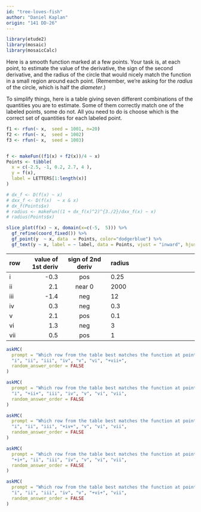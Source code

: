```yaml
---
id: "tree-loves-fish"
author: "Daniel Kaplan"
origin: "141 DD-26"
---
```


```r
library(etude2)
library(mosaic)
library(mosaicCalc)
```

Here is a smooth function marked at a few points. Your task is, at each  point, to estimate the value of the derivative, the sign of the second derivative, and the radius of the circle that would nicely match the function in a small region around each point. (Remember, we're asking for the *radius* of the circle, which is half the *diameter*.)

To simplify  things, here is a table giving seven different combinations of the quantities you are to estimate.  Some of them correctly match one of the labeled points, some do not. All you need to do is choose which is the correct set of quantities for each labeled point.



```r
f1 <- rfun(~ x,  seed = 1001, n=20)
f2 <- rfun(~ x,  seed = 1002)
f3 <- rfun(~ x,  seed = 1003)


f <- makeFun((f1(x) + f2(x))/4 ~ x)
Points <- tibble(
  x = c(-2.5, -1, 0.2, 2.7, 4 ),
  y = f(x),
  label = LETTERS[1:length(x)]
)

# dx_f <- D(f(x) ~ x)
# dxx_f <- D(f(x)  ~ x & x)
# dx_f(Points$x)
# radius <- makeFun((1 + dx_f(x)^2)^{3./2}/dxx_f(x) ~ x)
# radius(Points$x)

slice_plot(f(x) ~ x, domain(x=c(-5,  5))) %>%
  gf_refine(coord_fixed()) %>%
  gf_point(y  ~ x, data  = Points, color="dodgerblue") %>%
  gf_text(y ~ x, label = ~ label, data = Points, vjust = "inward", hjust="inward", color="dodgerblue")
```

row | value of 1st deriv | sign of 2nd deriv | radius                                       
:---|------:|:---------:|:-------
i   |-0.3   |  pos      | 0.25 <!--D-->
ii  | 2.1   |  near 0   | 2000 <!--B-->
iii |-1.4   | neg       | 12
iv  | 0.3   | neg       | 0.3 <!--C-->
v   | 2.1   | pos       | 0.1
vi  | 1.3   |  neg      | 3 <!--E-->
vii | 0.5   | pos       | 1  <!--A-->

```r
askMC(
  prompt = "Which row from the table best matches the function at point A?",
  "i", "ii", "iii", "iv", "v", "vi", "+vii+",
  random_answer_order = FALSE
)
```

```r
askMC(
  prompt = "Which row from the table best matches the function at point B?",
  "i", "+ii+", "iii", "iv", "v", "vi", "vii",
  random_answer_order = FALSE
)
```

```r
askMC(
  prompt = "Which row from the table best matches the function at point C?",
  "i", "ii", "iii", "+iv+", "v", "vi", "vii",
  random_answer_order = FALSE
)
```

```r
askMC(
  prompt = "Which row from the table best matches the function at point D?",
  "+i+", "ii", "iii", "iv", "v", "vi", "vii",
  random_answer_order = FALSE
)
```

```r
askMC(
  prompt = "Which row from the table best matches the function at point E?",
  "i", "ii", "iii", "iv", "v", "+vi+", "vii",
  random_answer_order = FALSE
)
```

